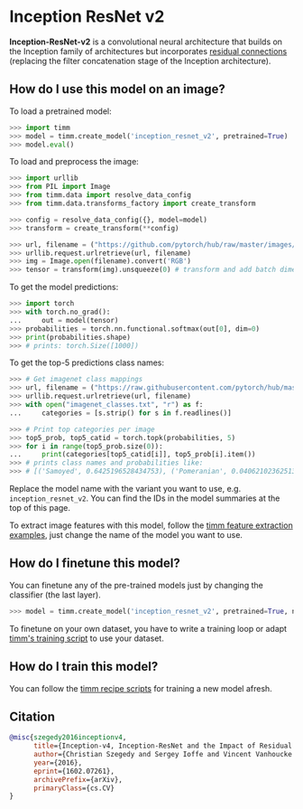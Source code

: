 # Inception ResNet v2

**Inception-ResNet-v2** is a convolutional neural architecture that builds on the Inception family of architectures but incorporates [residual connections](https://paperswithcode.com/method/residual-connection) (replacing the filter concatenation stage of the Inception architecture).

## How do I use this model on an image?

To load a pretrained model:

```py
>>> import timm
>>> model = timm.create_model('inception_resnet_v2', pretrained=True)
>>> model.eval()
```

To load and preprocess the image:

```py 
>>> import urllib
>>> from PIL import Image
>>> from timm.data import resolve_data_config
>>> from timm.data.transforms_factory import create_transform

>>> config = resolve_data_config({}, model=model)
>>> transform = create_transform(**config)

>>> url, filename = ("https://github.com/pytorch/hub/raw/master/images/dog.jpg", "dog.jpg")
>>> urllib.request.urlretrieve(url, filename)
>>> img = Image.open(filename).convert('RGB')
>>> tensor = transform(img).unsqueeze(0) # transform and add batch dimension
```

To get the model predictions:

```py
>>> import torch
>>> with torch.no_grad():
...     out = model(tensor)
>>> probabilities = torch.nn.functional.softmax(out[0], dim=0)
>>> print(probabilities.shape)
>>> # prints: torch.Size([1000])
```

To get the top-5 predictions class names:

```py
>>> # Get imagenet class mappings
>>> url, filename = ("https://raw.githubusercontent.com/pytorch/hub/master/imagenet_classes.txt", "imagenet_classes.txt")
>>> urllib.request.urlretrieve(url, filename) 
>>> with open("imagenet_classes.txt", "r") as f:
...     categories = [s.strip() for s in f.readlines()]

>>> # Print top categories per image
>>> top5_prob, top5_catid = torch.topk(probabilities, 5)
>>> for i in range(top5_prob.size(0)):
...     print(categories[top5_catid[i]], top5_prob[i].item())
>>> # prints class names and probabilities like:
>>> # [('Samoyed', 0.6425196528434753), ('Pomeranian', 0.04062102362513542), ('keeshond', 0.03186424449086189), ('white wolf', 0.01739676296710968), ('Eskimo dog', 0.011717947199940681)]
```

Replace the model name with the variant you want to use, e.g. `inception_resnet_v2`. You can find the IDs in the model summaries at the top of this page.

To extract image features with this model, follow the [timm feature extraction examples](../feature_extraction), just change the name of the model you want to use.

## How do I finetune this model?

You can finetune any of the pre-trained models just by changing the classifier (the last layer).

```py
>>> model = timm.create_model('inception_resnet_v2', pretrained=True, num_classes=NUM_FINETUNE_CLASSES)
```
To finetune on your own dataset, you have to write a training loop or adapt [timm's training
script](https://github.com/rwightman/pytorch-image-models/blob/master/train.py) to use your dataset.

## How do I train this model?

You can follow the [timm recipe scripts](../scripts) for training a new model afresh.

## Citation

```BibTeX
@misc{szegedy2016inceptionv4,
      title={Inception-v4, Inception-ResNet and the Impact of Residual Connections on Learning}, 
      author={Christian Szegedy and Sergey Ioffe and Vincent Vanhoucke and Alex Alemi},
      year={2016},
      eprint={1602.07261},
      archivePrefix={arXiv},
      primaryClass={cs.CV}
}
```

<!--
Type: model-index
Collections:
- Name: Inception ResNet v2
  Paper:
    Title: Inception-v4, Inception-ResNet and the Impact of Residual Connections on
      Learning
    URL: https://paperswithcode.com/paper/inception-v4-inception-resnet-and-the-impact
Models:
- Name: inception_resnet_v2
  In Collection: Inception ResNet v2
  Metadata:
    FLOPs: 16959133120
    Parameters: 55850000
    File Size: 223774238
    Architecture:
    - Average Pooling
    - Dropout
    - Inception-ResNet-v2 Reduction-B
    - Inception-ResNet-v2-A
    - Inception-ResNet-v2-B
    - Inception-ResNet-v2-C
    - Reduction-A
    - Softmax
    Tasks:
    - Image Classification
    Training Techniques:
    - Label Smoothing
    - RMSProp
    - Weight Decay
    Training Data:
    - ImageNet
    Training Resources: 20x NVIDIA Kepler GPUs
    ID: inception_resnet_v2
    LR: 0.045
    Dropout: 0.2
    Crop Pct: '0.897'
    Momentum: 0.9
    Image Size: '299'
    Interpolation: bicubic
  Code: https://github.com/rwightman/pytorch-image-models/blob/d8e69206be253892b2956341fea09fdebfaae4e3/timm/models/inception_resnet_v2.py#L343
  Weights: https://github.com/rwightman/pytorch-image-models/releases/download/v0.1-weights/inception_resnet_v2-940b1cd6.pth
  Results:
  - Task: Image Classification
    Dataset: ImageNet
    Metrics:
      Top 1 Accuracy: 0.95%
      Top 5 Accuracy: 17.29%
-->